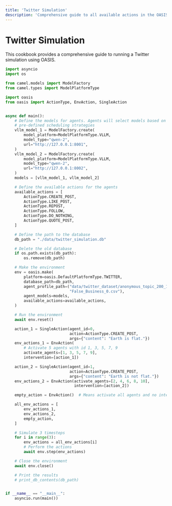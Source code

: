 ```yaml
---
title: 'Twitter Simulation'
description: 'Comprehensive guide to all available actions in the OASIS simulation environment'
---
```


# Twitter Simulation

This cookbook provides a comprehensive guide to running a Twitter simulation using OASIS.

```python
import asyncio
import os

from camel.models import ModelFactory
from camel.types import ModelPlatformType

import oasis
from oasis import ActionType, EnvAction, SingleAction


async def main():
    # Define the models for agents. Agents will select models based on
    # pre-defined scheduling strategies
    vllm_model_1 = ModelFactory.create(
        model_platform=ModelPlatformType.VLLM,
        model_type="qwen-2",
        url="http://127.0.0.1:8001",
    )
    vllm_model_2 = ModelFactory.create(
        model_platform=ModelPlatformType.VLLM,
        model_type="qwen-2",
        url="http://127.0.0.1:8002",
    )
    models = [vllm_model_1, vllm_model_2]

    # Define the available actions for the agents
    available_actions = [
        ActionType.CREATE_POST,
        ActionType.LIKE_POST,
        ActionType.REPOST,
        ActionType.FOLLOW,
        ActionType.DO_NOTHING,
        ActionType.QUOTE_POST,
    ]

    # Define the path to the database
    db_path = "./data/twitter_simulation.db"

    # Delete the old database
    if os.path.exists(db_path):
        os.remove(db_path)

    # Make the environment
    env = oasis.make(
        platform=oasis.DefaultPlatformType.TWITTER,
        database_path=db_path,
        agent_profile_path=("data/twitter_dataset/anonymous_topic_200_1h/"
                            "False_Business_0.csv"),
        agent_models=models,
        available_actions=available_actions,
    )

    # Run the environment
    await env.reset()

    action_1 = SingleAction(agent_id=0,
                            action=ActionType.CREATE_POST,
                            args={"content": "Earth is flat."})
    env_actions_1 = EnvAction(
        # Activate 5 agents with id 1, 3, 5, 7, 9
        activate_agents=[1, 3, 5, 7, 9],
        intervention=[action_1])

    action_2 = SingleAction(agent_id=1,
                            action=ActionType.CREATE_POST,
                            args={"content": "Earth is not flat."})
    env_actions_2 = EnvAction(activate_agents=[2, 4, 6, 8, 10],
                              intervention=[action_2])

    empty_action = EnvAction()  # Means activate all agents and no intervention

    all_env_actions = [
        env_actions_1,
        env_actions_2,
        empty_action,
    ]

    # Simulate 3 timesteps
    for i in range(3):
        env_actions = all_env_actions[i]
        # Perform the actions
        await env.step(env_actions)

    # Close the environment
    await env.close()

    # Print the results
    # print_db_contents(db_path)


if __name__ == "__main__":
    asyncio.run(main())
```

